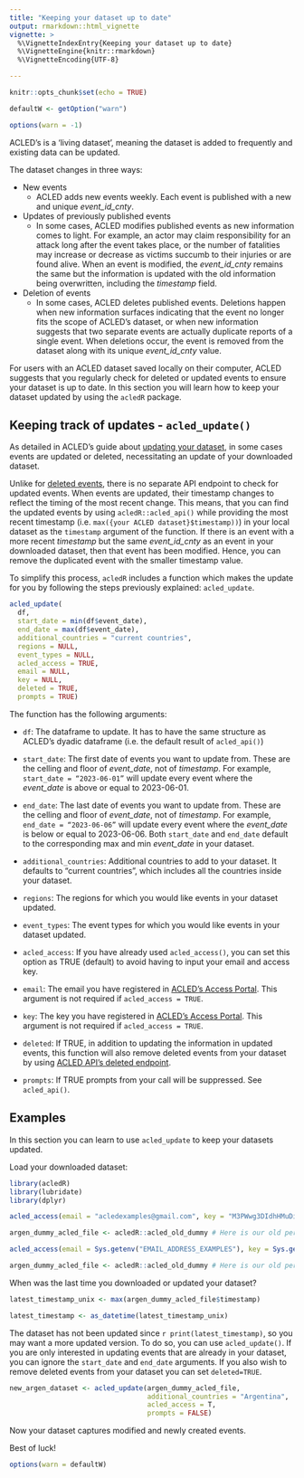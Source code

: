 ```yaml
---
title: "Keeping your dataset up to date"
output: rmarkdown::html_vignette
vignette: >
  %\VignetteIndexEntry{Keeping your dataset up to date}
  %\VignetteEngine{knitr::rmarkdown}
  %\VignetteEncoding{UTF-8}

---
```

```r
knitr::opts_chunk$set(echo = TRUE)

defaultW <- getOption("warn") 

options(warn = -1) 

```

ACLED’s is a ‘living dataset’, meaning the dataset is added to frequently and existing data can be updated. 

The dataset changes in three ways: 

-   New events
    -   ACLED adds new events weekly. Each event is published with a new and unique *event_id_cnty*. 
    
-   Updates of previously published events
    -   In some cases, ACLED modifies published events as new information comes to light. For example, an actor may claim responsibility for an attack long after the event takes place, or the number of fatalities may increase or decrease as victims succumb to their injuries or are found alive. When an event is modified, the *event_id_cnty* remains the same but the information is updated with the old information being overwritten, including the *timestamp* field. 

-   Deletion of events
    -   In some cases, ACLED deletes published events. Deletions happen when new information surfaces indicating that the event no longer fits the scope of ACLED's dataset, or when new information suggests that two separate events are actually duplicate reports of a single event. When deletions occur, the event is removed from the dataset along with its unique *event_id_cnty* value.

For users with an ACLED dataset saved locally on their computer, ACLED suggests that you regularly check for deleted or updated events to ensure your dataset is up to date. In this section you will learn how to keep your dataset updated by using the `acledR` package. 

## Keeping track of updates - `acled_update()`

As detailed in ACLED’s guide about [updating your dataset](https://acleddata.com/download/35179/), in some cases events are updated or deleted, necessitating an update of your downloaded dataset. 

Unlike for [deleted events](https://acled.github.io/ACLED-api-guide/deleted_endpoint.html), there is no separate API endpoint to check for updated events. When events are updated, their timestamp changes to reflect the timing of the most recent change. This means, that you can find the updated events by using `acledR::acled_api()` while providing  the most recent timestamp (i.e. `max({your ACLED dataset}$timestamp))`) in your local dataset as the `timestamp` argument of the function. If there is an event with a more recent *timestamp* but the same *event_id_cnty* as an event in your downloaded dataset, then that event has been modified. Hence, you can remove the duplicated event with the smaller timestamp value. 

To simplify this process, `acledR` includes a function which makes the update for you by following the steps previously explained: `acled_update`. 

```r
acled_update(
  df,
  start_date = min(df$event_date),
  end_date = max(df$event_date),
  additional_countries = "current countries",
  regions = NULL,
  event_types = NULL,
  acled_access = TRUE,
  email = NULL,
  key = NULL,
  deleted = TRUE,
  prompts = TRUE)
```

The function has the following arguments: 

-   `df`: The dataframe to update. It has to have the same structure as ACLED's dyadic dataframe (i.e. the default result of `acled_api()`)

-   `start_date`: The first date of events you want to update from. These are the celling and floor of *event_date*, not of *timestamp*. For example, `start_date = “2023-06-01”` will update every event where the *event_date* is above or equal to 2023-06-01. 

-   `end_date`:  The last date of events you want to update from. These are the celling and floor of *event_date*, not of *timestamp*.  For example, `end_date = “2023-06-06”` will update every event where the *event_date* is below or equal to 2023-06-06. Both `start_date`  and `end_date` default to the corresponding max and min *event_date* in your dataset.

-   `additional_countries`: Additional countries to add to your dataset. It defaults to “current countries”, which includes all the countries inside your dataset. 

-   `regions`: The regions for which you would like events in your dataset updated.  

-   `event_types`: The event types for which you would like events in your dataset updated. 

-   `acled_access`: If you have already used `acled_access()`, you can set this option as TRUE (default) to avoid having to input your email and access key. 

-   `email`: The email you have registered in [ACLED's Access Portal](https://developer.acleddata.com/). This argument is not required if `acled_access = TRUE`. 

-   `key`: The key you have registered in [ACLED's Access Portal](https://developer.acleddata.com/). This argument is not required if `acled_access = TRUE`.

-   `deleted`: If TRUE, in addition to updating the information in updated events, this function will also remove deleted events from your dataset by using [ACLED API's deleted endpoint](https://acled.github.io/acledR/articles/acled_deletions_api.html). 

-   `prompts`: If TRUE prompts from your call will be suppressed. See `acled_api()`. 

## Examples

In this section you can learn to use `acled_update` to keep your datasets updated. 

Load your downloaded dataset:

```r
library(acledR)
library(lubridate)
library(dplyr)
```

```r
acled_access(email = "acledexamples@gmail.com", key = "M3PWwg3DIdhHMuDiilp5") #  This is an example, you will need to input your credentials.

argen_dummy_acled_file <- acledR::acled_old_dummy # Here is our old personal ACLED dataset
```
```r
acled_access(email = Sys.getenv("EMAIL_ADDRESS_EXAMPLES"), key = Sys.getenv("EXAMPLES_KEY")) #  This is an example, you will need to input your credentials.

argen_dummy_acled_file <- acledR::acled_old_dummy # Here is our old personal ACLED dataset
```

When was the last time you downloaded or updated your dataset? 
```r
latest_timestamp_unix <- max(argen_dummy_acled_file$timestamp)

latest_timestamp <- as_datetime(latest_timestamp_unix) 
```

The dataset has not been updated since `r print(latest_timestamp)`, so you may want a more updated version. To do so, you can use `acled_update()`. If you are only interested in updating events that are already in your dataset, you can ignore the `start_date` and `end_date` arguments. If you also wish to remove deleted events from your dataset you can set `deleted=TRUE`. 

```r

new_argen_dataset <- acled_update(argen_dummy_acled_file, 
                                  additional_countries = "Argentina", 
                                  acled_access = T, 
                                  prompts = FALSE) 
```

Now your dataset captures modified and newly created events. 

Best of luck!

```r
options(warn = defaultW)
```


